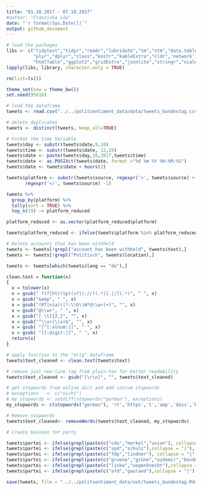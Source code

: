 ```yaml
---
title: "01.10.2017 - 07.10.2017"
#author: "Franziska Löw"
date: "`r format(Sys.Date())`"
output: github_document
---
```


```r
# load the packages
libs <- c("tidytext","tidyr","readr","lubridate","tm","stm","data.table",
          "plyr","dplyr","class","knitr","kableExtra","cldr",'network', 'sna', 'qdap',
          "htmlTable","ggplot2","gridExtra","jsonlite","stringr","scales")
lapply(libs, library, character.only = TRUE)
```

```r
rm(list=ls())

theme_set(new = theme_bw())
set.seed(95616)

# load the dataframe
tweets <- read.csv("../../politsentiment_data/data/tweets_bundestag.csv")

# delete duplicates
tweets <- distinct(tweets, keep_all=TRUE)

# Format the time Variable
tweets$day <- substr(tweets$date,9,10)
tweets$time <- substr(tweets$date, 12,19)
tweets$date <- paste(tweets$day,10,2017,tweets$time)
tweets$date <- as.POSIXct(tweets$date, format ="%d %m %Y %H:%M:%S")
tweets$date <- tweets$date + hours(2)
```

```r
tweets$platform <- substr(tweets$source, regexpr('>', tweets$source) + 1, 
       regexpr('</', tweets$source) -1)

tweets %>%
  group_by(platform) %>%
  tally(sort = TRUE) %>%
  top_n(19) -> platform_reduced

platform_reduced <- as.vector(platform_reduced$platform)

tweets$platform_reduced <- ifelse(tweets$platform %in% platform_reduced, tweets$platform, "Other")
```

```r
# Delete accounts that has been withheld
tweets <- tweets[!grepl("account has been withheld", tweets$text),]
tweets <- tweets[!grepl("Politisch", tweets$location),]

tweets <- tweets[which(tweets$lang == "de"),]
```

```r
clean.text = function(x)
{
  x = tolower(x)
  x = gsub(" ?(f|ht)(tp)(s?)(://)(.*)[.|/](.*)", " ", x)
  x = gsub("&amp", " ", x)
  x = gsub("(RT|via)((?:\\b\\W*@\\w+)+)", "", x)
  x = gsub("@\\w+", " ", x)
  x = gsub("[ \t]{2,}", "", x)
  x = gsub("^\\s+|\\s+$", "", x) 
  x = gsub( "[^[:alnum:]]", " ", x)
  x = gsub( "[[:digit:]]", " ", x)
  return(x)
}

# apply function to the "orig" dataframe
tweets$text_cleaned <- clean.text(tweets$text)

# remove just new-line tag from plain-tex for better readability
tweets$text_cleaned <- gsub("[\r\n]", "", tweets$text_cleaned)

# get stopwords from online dict and add costum stopwords
# exceptions   <- c("nicht")
# my_stopwords <- setdiff(stopwords("german"), exceptions)
my_stopwords <- c(stopwords("german"), 'rt','https','t','amp','dass','beim','co','via',"live","video","uhr")

# Remove stopwords
tweets$text_cleaned<- removeWords(tweets$text_cleaned, my_stopwords)
```


```r
# Create boolean for party

tweets$partei <- ifelse(grepl(paste(c("cdu","merkel","union"), collapse = "|"), tweets$text_cleaned),"CDU", "None")
tweets$partei <- ifelse(grepl(paste(c("spd","schulz"),collapse = "|"), tweets$text_cleaned),"SPD",tweets$partei)
tweets$partei <- ifelse(grepl(paste(c("fdp","lindner"), collapse = "|"), tweets$text_cleaned),"FDP",tweets$partei)
tweets$partei <- ifelse(grepl(paste(c("gruene","grüne","ozdemir","bündnis"), collapse = "|"), tweets$text_cleaned),"Die Grünen",tweets$partei)
tweets$partei <- ifelse(grepl(paste(c("linke","wagenknecht"),collapse = "|"), tweets$text_cleaned),"DIE LINKE", tweets$partei)
tweets$partei <- ifelse(grepl(paste(c("afd","gauland"),collapse = "|"), tweets$text_cleaned),"AfD", tweets$partei)
```

```r
save(tweets, file = "../../politsentiment_data/out/tweets_bundestag.Rda")
```
